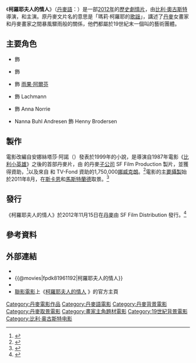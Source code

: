 {{Infobox film
| name           = 柯羅耶夫人的情人
| original_name  = {{lang|da|''Balladen om Marie Krøyer''}}
| image          = Marie Krøyer 2012 (TW version DVD cover).JPG
| alt            =
| caption        = DVD封面
| director       = [[比利·奧古斯特|比利·奧古斯特]]
| producer       = Signe Leick Jensen<br />Karin Trolle
| screenplay     = {{tsl|da|Peter Asmussen|彼得·阿斯姆森}}
| based on       = 
| starring       = {{tsl|en|Birgitte Hjort Sørensen|布芮琪·約夏森}}<br />{{tsl|en|Søren Sætter-Lassen|索倫·席特-拉森}}<br />{{tsl|en|Sverrir Gudnason|思維瑞爾·古德納松}}
| music          = Stefan Nilsson
| cinematography = Dirk Brüel
| editing        = Gerd Tjur
| studio         = {{tsl|en|SF Studios|SF Studios|SF Film Production}}
| distributor    = SF Film Distribution
| released       = {{Film date|df=y|2012|11|15}}
| runtime        = 100分鐘
| country        = {{DNK}}<br />{{SWE}}
| language       = [[丹麥語|丹麥語]]
| budget         = 
| gross          = 
| tw_name     = 柯羅耶夫人的情人
}}

《'''柯羅耶夫人的情人'''》（[[丹麥語|丹麥語]]：{{lang|da|''Balladen om Marie Krøyer''}}）是一部[[2012年電影|2012年]]的{{tsl|en|Cinema of Denmark|丹麥電影|丹麥}}[[歷史劇|歷史]][[劇情片|劇情片]]，由[[比利·奧古斯特|比利·奧古斯特]]導演，{{tsl|en|Birgitte Hjort Sørensen|布芮琪·約夏森}}和{{tsl|en|Søren Sætter-Lassen|索倫·席特-拉森}}主演。原丹麥文片名的意思是「瑪莉·柯羅耶的[[謠曲|歌謡]]」，講述了[[丹麥人|丹麥]]女畫家{{tsl|en|Marie Krøyer|瑪莉·柯羅耶}}和丹麥畫家{{tsl|en|Peder Severin Krøyer|索倫·柯羅耶}}之間暴風驟雨般的關係，他們都屬於19世紀末一個叫{{tsl|en|Skagen Painters|斯卡恩畫家}}的藝術團體。

== 主要角色 ==
* {{tsl|en|Birgitte Hjort Sørensen|布芮琪·約夏森}} 飾 {{tsl|en|Marie Krøyer|瑪莉·柯羅耶}}
* {{tsl|en|Søren Sætter-Lassen|索倫·席特-拉森}} 飾 {{tsl|en|Peder Severin Krøyer|索倫·柯羅耶}}
* {{tsl|en|Sverrir Gudnason|思維瑞爾·古德納松}} 飾 [[雨果·阿爾芬|雨果·阿爾芬]]
* {{tsl|da|Tommy Kenter|湯米·肯特}} 飾 Lachmann
* {{tsl|da|Lene Maria Christensen|麗娜·瑪莉亞·克里斯唐森}} 飾 Anna Norrie
* Nanna Buhl Andresen 飾 Henny Brodersen

== 製作 ==
電影改編自安娜絲塔莎·阿諾（{{lang|da|Anastassia Arnolds}}）發表於1999年的小說，是導演自1987年電影《[[比利小英雄|比利小英雄]]》之後的首部丹麥片，由 {{tsl|en|SF Studios|SF Studios}} 的丹麥[[子公司|子公司]] SF Film Production 製片，並獲得{{tsl|en|Danish Film Institute|丹麥電影協會}}資助，<ref>{{Cite web|last=Rossing Jensen|first=Jørn|date=2011-06-10|url=http://cineuropa.org/2011/nw.aspx?t=newsdetail&l=en&did=205056|title=Bille August to shoot The Passion of Marie|work=cineuropa.org|publisher=Cineuropa|accessdate=2011-09-30|archive-date=2012-07-13|archive-url=https://archive.is/20120713043124/http://cineuropa.org/2011/nw.aspx?t=newsdetail&l=en&did=205056|dead-url=no}}</ref>以及來自 {{tsl|en|Nordisk Film|Nordisk Film}} 和 TV-Fond 資助的1,750,000[[挪威克朗|挪威克朗]]。<ref>{{Cite web|author=Staff writer|date=2011-05-20|url=http://www.nordiskfilmogtvfond.com/news_story.php?cid=2789&sid=11&ptid=4|title=Nordisk Film & TV Fond Grants NOK3m To Kon-tiki Project|work=nordiskfilmogtvfond.com|publisher=Nordisk Film & TV-Fond|accessdate=2011-09-30|archive-date=2012-04-01|archive-url=https://web.archive.org/web/20120401095845/http://www.nordiskfilmogtvfond.com/news_story.php?cid=2789&sid=11&ptid=4|dead-url=no}}</ref>電影的[[主要攝製|主要攝製]]始於2011年8月，在[[斯卡恩|斯卡恩]]和[[馬斯特蘭德|馬斯特蘭德]]取景。<ref>{{Cite web|author=Staff writer|date=2011-08-22|url=http://www.dfi.dk/Service/English/News-and-publications/News/August-2011/August-snapshot.aspx|title=August snapshot|work=dfi.dk|publisher=Danish Film Institute|accessdate=2011-09-30|archive-date=2017-11-14|archive-url=https://web.archive.org/web/20171114094701/http://www.dfi.dk/Service/English/News-and-publications/News/August-2011/August-snapshot.aspx|dead-url=no}}</ref>

== 發行 ==
《柯羅耶夫人的情人》於2012年11月15日在[[丹麥|丹麥]]由 SF Film Distribution 發行。<ref>{{Cite web|url=http://www.dfi.dk/faktaomfilm/danishfilms/dffilm.aspx?id=24099|title=Balladen om Marie / Passion of Marie|work=Danish Films|publisher=Danish Film Institute|accessdate=2011-09-30|archive-url=https://web.archive.org/web/20120528072005/http://www.dfi.dk/faktaomfilm/danishfilms/dffilm.aspx?id=24099|archive-date=2012-05-28|dead-url=yes}}</ref>

== 參考資料 ==
{{reflist}}

== 外部連結 ==
* {{IMDb title|1961192|柯羅耶夫人的情人}}
* {{@movies|fpdk81961192|柯羅耶夫人的情人}}
* {{yahoomovie id|4757|柯羅耶夫人的情人}}
* [[聯影電影|聯影電影]]上《[http://www.cineplex.com.tw/?p=2464 柯羅耶夫人的情人] {{Wayback|url=http://www.cineplex.com.tw/?p=2464 |date=20161225144754 }}》的官方主頁 {{zh-tw}}

[[Category:丹麥電影作品|Category:丹麥電影作品]]
[[Category:丹麥語電影|Category:丹麥語電影]]
[[Category:丹麥背景電影|Category:丹麥背景電影]]
[[Category:丹麥取景電影|Category:丹麥取景電影]]
[[Category:畫家主角題材電影|Category:畫家主角題材電影]]
[[Category:19世紀背景電影|Category:19世紀背景電影]]
[[Category:比利·奥古斯特电影|Category:比利·奥古斯特电影]]
